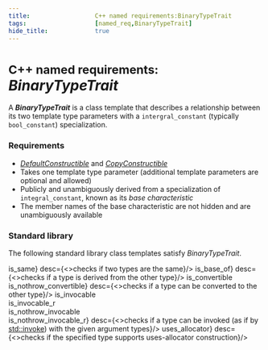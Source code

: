 ```yaml
---
title:                  C++ named requirements:BinaryTypeTrait   
tags:                   [named_req,BinaryTypeTrait]
hide_title:             true
---
```



# <Since v='cpp11'><small>C++ named requirements:</small> *BinaryTypeTrait*</Since>

A ***BinaryTypeTrait*** is a class template that describes a relationship between its two template type parameters with a `intergral_constant` 
(typically `bool_constant`) specialization.

### Requirements
* [*DefaultConstructible*](/docs/named_req/DefaultConstructible) and [*CopyConstructible*](/docs/named_req/CopyConstructible)
* Takes one template type parameter (additional template parameters are optional and allowed)
* Publicly and unambiguously derived from a specialization of `integral_constant`, known as its *base characteristic*
* The member names of the base characteristic are not hidden and are unambiguously available

### Standard library
The following standard library class templates satisfy *BinaryTypeTrait*.

<SymbolTable noTraits>
    <Symbol autoLink linkName="/docs/std/types/is_same"         name={<>is_same<Version v='cpp11'></Version></>}                                                                             desc={<>checks if two types are the same</>}/>
    <Symbol autoLink linkName="/docs/std/types/is_base_of"      name={<>is_base_of<Version v='cpp17'></Version></>}                                                                          desc={<>checks if a type is derived from the other type</>}/>
    <Symbol autoLink linkName="/docs/std/types/is_convertible"  name={<>is_convertible<Version v='cpp11'></Version><br/>is_nothrow_convertible<Version v='cpp20'></Version></>}              desc={<>checks if a type can be converted to the other type</>}/>
    <Symbol autoLink linkName="/docs/std/types/is_invocable"    name={<>is_invocable<br/>is_invocable_r<br/>is_nothrow_invocable<br/>is_nothrow_invocable_r<Version v='cpp17'></Version></>} desc={<>checks if a type can be invoked (as if by <a href="/docs/std/utility/functional/invoke">std::invoke</a>) with the given argument types</>}/>
    <Symbol autoLink linkName="/docs/std/memory/uses_allocator" name={<>uses_allocator<Version v='cpp11'></Version></>}                                                                      desc={<>checks if the specified type supports uses-allocator construction</>}/>
</SymbolTable>
